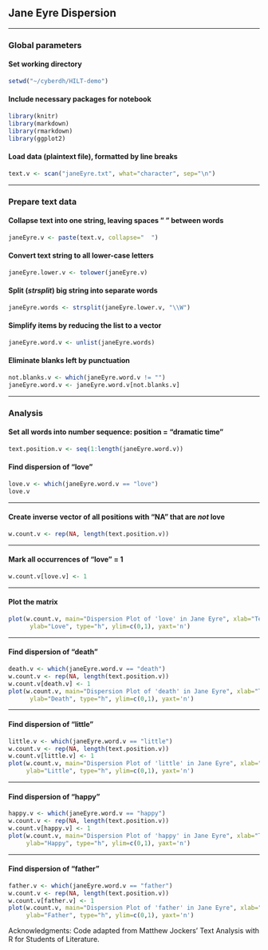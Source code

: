 ## Jane Eyre Dispersion   

***  
### Global parameters 
#### Set working directory
```r
setwd("~/cyberdh/HILT-demo")
```   

#### Include necessary packages for notebook
```r
library(knitr)
library(markdown)
library(rmarkdown)
library(ggplot2)
```   

#### Load data (plaintext file), formatted by line breaks  
```r
text.v <- scan("janeEyre.txt", what="character", sep="\n")
```  

***   
### Prepare text data
#### Collapse text into one string, leaving spaces " " between words 
```r
janeEyre.v <- paste(text.v, collapse="  ")
```   

#### Convert text string to all lower-case letters
```r
janeEyre.lower.v <- tolower(janeEyre.v)
```  

#### Split (_strsplit_) big string into separate words
```r
janeEyre.words <- strsplit(janeEyre.lower.v, "\\W")
```  

#### Simplify items by reducing the list to a vector
```r
janeEyre.word.v <- unlist(janeEyre.words)
```

#### Eliminate blanks left by punctuation
```r
not.blanks.v <- which(janeEyre.word.v != "")
janeEyre.word.v <- janeEyre.word.v[not.blanks.v]
```

***   
### Analysis
#### Set all words into number sequence: position = "dramatic time"
```r
text.position.v <- seq(1:length(janeEyre.word.v))
```

#### Find dispersion of "love"  
```r
love.v <- which(janeEyre.word.v == "love")
love.v
```

***   
#### Create inverse vector of all positions with "NA" that are _not_ love
```r
w.count.v <- rep(NA, length(text.position.v))
```

***   
#### Mark all occurrences of "love" = 1
```r
w.count.v[love.v] <- 1
```

***   
#### Plot the matrix
```r
plot(w.count.v, main="Dispersion Plot of 'love' in Jane Eyre", xlab="Text Location",
      ylab="Love", type="h", ylim=c(0,1), yaxt='n')
```   

***   
#### Find dispersion of "death"  
```r
death.v <- which(janeEyre.word.v == "death")
w.count.v <- rep(NA, length(text.position.v))
w.count.v[death.v] <- 1
plot(w.count.v, main="Dispersion Plot of 'death' in Jane Eyre", xlab="Text Location",
      ylab="Death", type="h", ylim=c(0,1), yaxt='n')
```

***   
#### Find dispersion of "little"  
```r
little.v <- which(janeEyre.word.v == "little")
w.count.v <- rep(NA, length(text.position.v))
w.count.v[little.v] <- 1
plot(w.count.v, main="Dispersion Plot of 'little' in Jane Eyre", xlab="Text Location",
     ylab="Little", type="h", ylim=c(0,1), yaxt='n')
```

***   
#### Find dispersion of "happy"  
```r
happy.v <- which(janeEyre.word.v == "happy")
w.count.v <- rep(NA, length(text.position.v))
w.count.v[happy.v] <- 1
plot(w.count.v, main="Dispersion Plot of 'happy' in Jane Eyre", xlab="Text Location", 
     ylab="Happy", type="h", ylim=c(0,1), yaxt='n')
```

***   
#### Find dispersion of "father"  
```r
father.v <- which(janeEyre.word.v == "father")
w.count.v <- rep(NA, length(text.position.v))
w.count.v[father.v] <- 1
plot(w.count.v, main="Dispersion Plot of 'father' in Jane Eyre", xlab="Text Location",
     ylab="Father", type="h", ylim=c(0,1), yaxt='n')
```

Acknowledgments: Code adapted from Matthew Jockers’ Text Analysis with R for Students of Literature.
